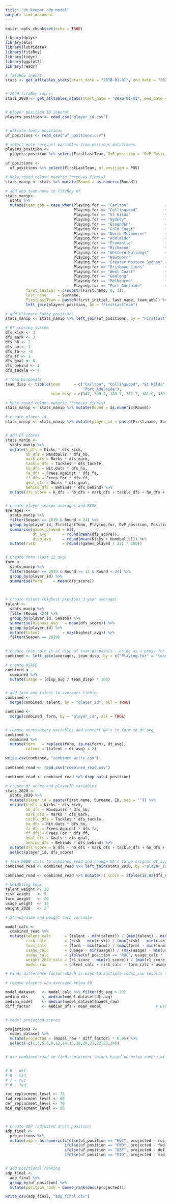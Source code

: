 ```yaml
---
title: "dt_keeper_adp_model"
output: html_document
---
```


```r
knitr::opts_chunk$set(echo = TRUE)
```

```r
library(dplyr)
library(elo)
library(lubridate)
library(fitzRoy)
library(tidyr)
library(ggplot2)
library(readr)
```

```r
# fitzRoy inport
stats <- get_afltables_stats(start_date = "2018-01-01", end_date = "2020-12-01")


# 2020 fitzRoy import
stats_2020 <- get_afltables_stats(start_date = "2020-01-01", end_date = "2020-12-01")


# player position ID imporat
players_position <- read_csv("player_id.csv")


# ultiate footy positions
uf_positions <- read_csv("uf_positions.csv")


```

```r

# select only relevant variables from postions dataframes
players_position <-
  players_position %>% select(FirstLastTeam, DvP_position = `DvP Position`, Position)

uf_positions <-
  uf_positions %>% select(FirstLastTeam, uf_position = POS)

# Make round column numeric (removes finals)
stats_manip <- stats %>% mutate(Round = as.numeric(Round))

# add abb team name to fitzRoy df 
stats_manip<- 
  stats %>%
  mutate(team_abb = case_when(Playing.for == "Carlton"                ~ "CAR",
                              Playing.for == "Collingwood"            ~ "COL",
                              Playing.for == "St Kilda"               ~ "STK",
                              Playing.for == "Sydney"                 ~ "SYD",
                              Playing.for == "Essendon"               ~ "ESS",
                              Playing.for == "Gold Coast"             ~ "GCS",
                              Playing.for == "North Melbourne"        ~ "NME",
                              Playing.for == "Adelaide"               ~ "ADE",
                              Playing.for == "Fremantle"              ~ "FRE",
                              Playing.for == "Richmond"               ~ "RIC",
                              Playing.for == "Western Bulldogs"       ~ "WBD",
                              Playing.for == "Hawthorn"               ~ "HAW",
                              Playing.for == "Greater Western Sydney" ~ "GWS",
                              Playing.for == "Brisbane Lions"         ~ "BRI",
                              Playing.for == "West Coast"             ~ "WCE",
                              Playing.for == "Geelong"                ~ "GEE",
                              Playing.for == "Melbourne"              ~ "MEL",
                              Playing.for == "Port Adelaide"          ~ "POR"),
         first_initial = c(substr(First.name, 0, 1)),                          # get first initial
         last_name     = Surname,                                              # extract last name
         FirstLastTeam = paste0(first_initial, last_name, team_abb)) %>%
         left_join(players_position, by = "FirstLastTeam")

# add Ultimate Footy positions
stats_manip <- stats_manip %>% left_join(uf_positions, by = "FirstLastTeam")        # add Ultimate Footy positions

```

```r
# DT scoring system
dfs_kick <- 3
dfs_mark <- 3
dfs_hb <- 2
dfs_ho <- 1
dfs_fa <- -3 
dfs_ff <- 1
dfs_goal <- 6
dfs_behind <- 1
dfs_tackle <- 4

# Team Disposals
team_disp <- tibble(team      = c("Carlton", "Collingwood", "St Kilda", "Sydney", "Essendon", "Gold Coast", "North Melbourne", "Adelaide", "Fremantle", "Richmond", "Western Bulldogs", "Hawthorn",                                          "Greater Western Sydney", "Brisbane Lions", "West Coast", "Geelong", "Melbourne",
                                  "Port Adelaide"), 
                    team_disp = c(347, 399.2, 388.7, 371.7, 381.6, 339.9, 367.9, 383, 363.1, 366.8, 387.6, 376.5, 377.9,                                    373.5, 356.1, 380.1, 386.2, 375.5))
```

```r

# Make round column numeric (removes finals)
stats_manip <- stats_manip %>% mutate(Round = as.numeric(Round))

# create player id
stats_manip <- stats_manip %>% mutate(player_id = paste(First.name, Surname, ID, sep = ""))


# add DT scores
stats_manip <- 
  stats_manip %>%
  mutate(k_dfs = Kicks * dfs_kick,
         hb_dfs = Handballs * dfs_hb,
         mark_dfs = Marks * dfs_mark,
         tackle_dfs = Tackles * dfs_tackle,
         ho_dfs = Hit.Outs * dfs_ho,
         fa_dfs = Frees.Against * dfs_fa,
         ff_dfs = Frees.For * dfs_ff,
         goal_dfs = Goals * dfs_goal,
         behind_dfs = Behinds * dfs_behind) %>%
  mutate(dfs_score = k_dfs + hb_dfs + mark_dfs + tackle_dfs + ho_dfs + fa_dfs + ff_dfs + goal_dfs + behind_dfs)


# create player season averages and RISK
averages <- 
  stats_manip %>%
  filter(Season == 2019 & Round < 24) %>%
  group_by(player_id, FirstLastTeam, Playing.for, DvP_position, Position, uf_position) %>%
  summarise(games_played = n(),
            dt_avg       = round(mean(dfs_score)),
            disp_avg     = round(mean(Kicks + Handballs))) %>%
  mutate(risk            = round((games_played / 22) * 100))


# create form (last 12 avg)
form <- 
  stats_manip %>%
  filter(Season == 2019 & Round >= 12 & Round < 24) %>%
  group_by(player_id) %>%
  summarise(form     = mean(dfs_score)) 
    


# create talent (highest previous 3 year average)
talent <- 
  stats_manip %>%
  filter(Round <24) %>%
  group_by(player_id, Season) %>%
  summarise(highest_avg   = mean(dfs_score)) %>%
  group_by(player_id) %>%
  mutate(talent          = max(highest_avg)) %>%
  filter(Season == 2019)
 

# create team_role (% of disp of team disposals - using as a proxy for role in team)
combined <- left_join(averages, team_disp, by = c("Playing.for" = "team" ))

# create USAGE
combined <- 
  combined %>%
  mutate(usage = (disp_avg / team_disp) * 100)


# add form and talent to averages tibble
combined <- 
  merge(combined, talent, by = "player_id", all = TRUE) 

combined <- 
  merge(combined, form, by = "player_id", all = TRUE)


# remove unnessacary variables and convert NA's in form to dt_avg
combined <- 
  combined %>%
  mutate(form   = replace(form, is.na(form), dt_avg),
         talent = (talent + dt_avg) / 2) 
```

```r
write.csv(combined, "combined_write.csv")
  
combined_read <- read.csv("combined_read.csv")

combined_read <- combined_read %>% drop_na(uf_position)
```

```r

# create dt_score and playerID variables
stats_2020 <- 
  stats_2020 %>%
  mutate(player_id = paste(First.name, Surname, ID, sep = "")) %>%
  mutate(k_dfs = Kicks * dfs_kick,
         hb_dfs = Handballs * dfs_hb,
         mark_dfs = Marks * dfs_mark,
         tackle_dfs = Tackles * dfs_tackle,
         ho_dfs = Hit.Outs * dfs_ho,
         fa_dfs = Frees.Against * dfs_fa,
         ff_dfs = Frees.For * dfs_ff,
         goal_dfs = Goals * dfs_goal,
         behind_dfs = Behinds * dfs_behind) %>%
  mutate(dfs_score = k_dfs + hb_dfs + mark_dfs + tackle_dfs + ho_dfs + fa_dfs + ff_dfs + goal_dfs + behind_dfs) %>%
  select(player_id, dfs_score)

# join 2020 stats to combined_read and change NA's to be orignal dt_avg
combined_read <- combined_read %>% left_join(stats_2020, by ="player_id") 

combined_read <- combined_read %>% mutate(r1_score = ifelse(is.na(dfs_score), dt_avg, dfs_score))
```

```r

# Weighting keys
talent_weight <- 30
risk_weight   <- 5
form_weight   <- 20
usage_weight  <- 15
weight_2020   <- 3

# Standardize and weight each variable

model_calc <- 
  combined_read %>%
  mutate(talent_calc      = (talent - min(talent)) / (max(talent) - min(talent)) * talent_weight,
         risk_calc        = (risk - min(risk)) / (max(risk) - min(risk)) * risk_weight,
         form_calc        = (form - min(form)) / (max(form) - min(form)) * form_weight,
         usage_calc       = (usage - min(usage)) / (max(usage) - min(usage)) * usage_weight, 
         usage_calc       = ifelse(uf_position == "RUC", usage_calc * 1.5, usage_calc),
         weight_2020_calc = (r1_score - min(r1_score)) / (max(r1_score) - min(r1_score)) * weight_2020,
         model_raw        = talent_calc + risk_calc + form_calc + usage_calc + weight_2020_calc)
```

```r

# Finds difference factor which is used to multiple model_raw results to get a realistic projection

# remove players who averaged below 30

model_dataset   <- model_calc %>% filter(dt_avg > 30) 
median_dfs      <- median(model_dataset$dt_avg)
median_model    <- median(model_dataset$model_raw)
diff_factor     <- median_dfs / mean_model                        # used 59 as it was the average between median and visual


# model projected scores

projections <- 
  model_dataset %>%
  mutate(projected = (model_raw * diff_factor) * 0.95) %>%
  select(-c(1,3,5,6,8,12,14,15,18,20,21,22,23,24))


# use combined_read to find replacment values based on below numbre of players per position


# 6 - def
# 8 - mid
# 2 - ruc
# 6 - fwd

ruc_replacment_level <- 73
fwd_replacment_level <- 69
def_replacment_level <- 70
mid_replacment_level <- 80



# create ADP (adjusted draft position)
adp_final <- 
  projections %>%
  mutate(adp = as.numeric(ifelse(uf_position == "RUC", projected - ruc_replacment_level,
                          ifelse(uf_position == "FWD", projected - fwd_replacment_level,
                          ifelse(uf_position == "DEF", projected - def_replacment_level,
                          ifelse(uf_position == "MID", projected - mid_replacment_level, ""))))))


# add positional ranking
adp_final <- 
  adp_final %>%
  group_by(uf_position) %>%
  mutate(position_rank = dense_rank(desc(projected)))
```

```r
write_csv(adp_final, "adp_final.csv")
```





